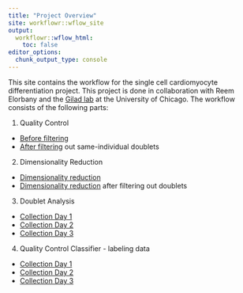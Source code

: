 ```yaml
---
title: "Project Overview"
site: workflowr::wflow_site
output:
  workflowr::wflow_html:
    toc: false
editor_options:
  chunk_output_type: console
---
```


This site contains the workflow for the single cell cardiomyocyte differentiation project.  This project is done in collaboration with Reem Elorbany and the [Gilad lab](https://giladlab.uchicago.edu/) at the University of Chicago.  The workflow consists of the following parts:

1. Quality Control
  + [Before filtering](quality_control.html)
  + [After filtering](quality_control_doublet_filtered.html) out same-individual doublets
  
2. Dimensionality Reduction
  + [Dimensionality reduction](dim_reduce.html)
  + [Dimensionality reduction](dim_reduce_2.html) after filtering out doublets
  
3. Doublet Analysis
  + [Collection Day 1](doublet_analysis_CD1.html)
  + [Collection Day 2](doublet_analysis_CD2.html)
  + [Collection Day 3](doublet_analysis_CD3.html)
  
4. Quality Control Classifier - labeling data
  + [Collection Day 1](qual_labels_cd1.html)
  + [Collection Day 2](qual_labels_cd2.html)
  + [Collection Day 3](qual_labels_cd3.html)